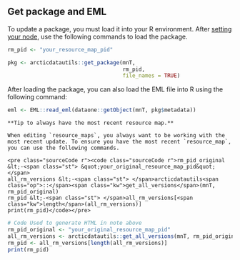 ## Get package and EML

To update a package, you must load it into your R environment. After [setting your node](#set-dataone-nodes), use the following commands to load the package.

``` r
rm_pid <- "your_resource_map_pid"

pkg <- arcticdatautils::get_package(mnT,
                                    rm_pid,
                                    file_names = TRUE)
```

After loading the package, you can also load the EML file into R using the following command:

``` r
eml <- EML::read_eml(dataone::getObject(mnT, pkg$metadata))
```

```block
**Tip to always have the most recent resource map.**

When editing `resource_maps`, you always want to be working with the most recent update. To ensure you have the most recent `resource_map`, you can use the following commands.

<pre class="sourceCode r"><code class="sourceCode r">rm_pid_original &lt;-<span class="st"> &quot;your_original_resource_map_pid&quot;</span>
all_rm_versions &lt;-<span class="st"> </span>arcticdatautils<span class="op">::</span><span class="kw">get_all_versions</span>(mnT, rm_pid_original)
rm_pid &lt;-<span class="st"> </span>all_rm_versions[<span class="kw">length</span>(all_rm_versions)]
print(rm_pid)</code></pre>

```

``` r
# Code Used to generate HTML in note above
rm_pid_original <- "your_original_resource_map_pid"
all_rm_versions <- arcticdatautils::get_all_versions(mnT, rm_pid_original)
rm_pid <- all_rm_versions[length(all_rm_versions)]
print(rm_pid)
```